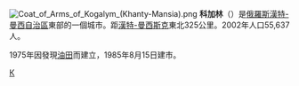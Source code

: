 {{Coord|62|16|N|74|29|E|display=title}}
[[File:Coat_of_Arms_of_Kogalym_(Khanty-Mansia).png|right]]
'''科加林'''（{{lang-ru|Когалым}}）是[[俄羅斯|俄羅斯]][[漢特-曼西自治區|漢特-曼西自治區]]東部的一個城市。距[[漢特-曼西斯克|漢特-曼西斯克]]東北325公里。2002年人口55,637人。

1975年因發現[[油田|油田]]而建立，1985年8月15日建市。

{{漢特-曼西自治區城市}}

[[Category:漢特-曼西自治區城市|К]]